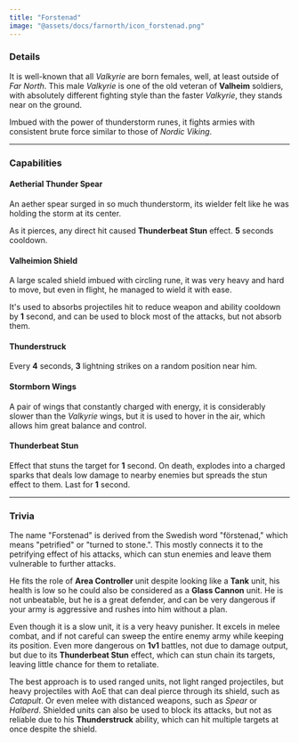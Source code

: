 ```yaml
---
title: "Forstenad"
image: "@assets/docs/farnorth/icon_forstenad.png"
---
```


### Details

It is well-known that all *Valkyrie* are born females, well, at least outside of *Far North*. This male *Valkyrie* is one of the old veteran of **Valheim** soldiers, with absolutely different fighting style than the faster *Valkyrie*, they stands near on the ground.

Imbued with the power of thunderstorm runes, it fights armies with consistent brute force similar to those of *Nordic Viking*.

---

### Capabilities

<Tabs client:load>

<Tab name="Main Attack">

#### Aetherial Thunder Spear

An aether spear surged in so much thunderstorm, its wielder felt like he was holding the storm at its center.

As it pierces, any direct hit caused **Thunderbeat Stun** effect. **5** seconds cooldown.

#### Valheimion Shield

A large scaled shield imbued with circling rune, it was very heavy and hard to move, but even in flight, he managed to wield it with ease.

It's used to absorbs projectiles hit to reduce weapon and ability cooldown by **1** second, and can be used to block most of the attacks, but not absorb them.

</Tab>

<Tab name="Ability">

#### Thunderstruck

Every **4** seconds, **3** lightning strikes on a random position near him.

#### Stormborn Wings

A pair of wings that constantly charged with energy, it is considerably slower than the *Valkyrie* wings, but it is used to hover in the air, which allows him great balance and control.

</Tab>

<Tab name="Effects">

#### Thunderbeat Stun

Effect that stuns the target for **1** second. On death, explodes into a charged sparks that deals low damage to nearby enemies but spreads the stun effect to them. Last for **1** second.

</Tab>

</Tabs>

----

### Trivia

<Accordion client:load title="Forstenad?">

The name "Forstenad" is derived from the Swedish word "förstenad," which means "petrified" or "turned to stone.". This mostly connects it to the petrifying effect of his attacks, which can stun enemies and leave them vulnerable to further attacks.

</Accordion>

<Accordion client:load title="Is he even beatable?">

He fits the role of **Area Controller** unit despite looking like a **Tank** unit, his health is low so he could also be considered as a **Glass Cannon** unit. He is not unbeatable, but he is a great defender, and can be very dangerous if your army is aggressive and rushes into him without a plan.

Even though it is a slow unit, it is a very heavy punisher. It excels in melee combat, and if not careful can sweep the entire enemy army while keeping its position. Even more dangerous on **1v1** battles, not due to damage output, but due to its **Thunderbeat Stun** effect, which can stun chain its targets, leaving little chance for them to retaliate.

The best approach is to used ranged units, not light ranged projectiles, but heavy projectiles with AoE that can deal pierce through its shield, such as *Catapult*. Or even melee with distanced weapons, such as *Spear* or *Halberd*. Shielded units can also be used to block its attacks, but not as reliable due to his **Thunderstruck** ability, which can hit multiple targets at once despite the shield.

</Accordion>

